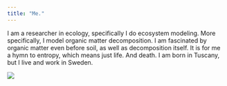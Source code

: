```yaml
---
title: "Me."
---
```




I am a researcher in ecology, specifically I do ecosystem modeling.
More specifically, I model organic matter decomposition. I am fascinated by organic matter even before soil, as well as decomposition itself. It is for me a hymn to entropy, which means just life. And death.
I am born in Tuscany, but I live and work in Sweden.

![](me_edit.jpg)